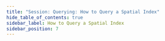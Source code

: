 ```yaml
---
title: "Session: Querying: How to Query a Spatial Index"
hide_table_of_contents: true
sidebar_label: How to Query a Spatial Index
sidebar_position: 7
---
```





<LanguageSwitcher supportedLanguages={supportedLanguages} />

<LanguageContent language="csharp">
   <HowToQueryASpatialIndexCsharp />
</LanguageContent>

<LanguageContent language="java">
   <HowToQueryASpatialIndexJava />
</LanguageContent>

<LanguageContent language="nodejs">
   <HowToQueryASpatialIndexNodejs />
</LanguageContent>


<!---
### Session
- [How to Query](../../../client-api/session/querying/how-to-query)

### Querying
- [Spatial](../../../indexes/querying/spatial)

### Indexes
- [Indexing Spatial Data](../../../indexes/indexing-spatial-data)


-->